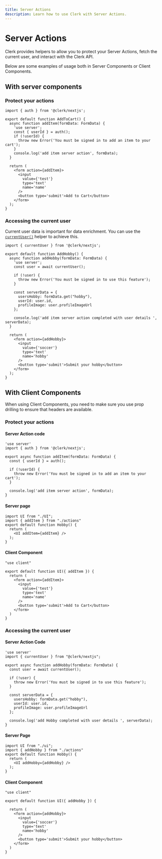 ```yaml
---
title: Server Actions
description: Learn how to use Clerk with Server Actions.
---
```


# Server Actions

Clerk provides helpers to allow you to protect your Server Actions, fetch the current user, and interact with the Clerk API.

Below are some examples of usage both in Server Components or Client Components.

## With server components

### Protect your actions

```tsx filename="actions.[js/ts]"
import { auth } from '@clerk/nextjs';

export default function AddToCart() {
  async function addItem(formData: FormData) {
    'use server';
    const { userId } = auth();
    if (!userId) {
      throw new Error('You must be signed in to add an item to your cart');
    }
    console.log('add item server action', formData);
  }

  return (
    <form action={addItem}>
      <input
        value={'test'}
        type='text'
        name='name'
      />
      <button type='submit'>Add to Cart</button>
    </form>
  );
}
```

### Accessing the current user

Current user data is important for data enrichment. You can use the [`currentUser()`](/docs/references/nextjs/current-user) helper to achieve this.

```tsx filename="app/page.[jsx/tsx]"
import { currentUser } from '@clerk/nextjs';

export default function AddHobby() {
  async function addHobby(formData: FormData) {
    'use server';
    const user = await currentUser();

    if (!user) {
      throw new Error('You must be signed in to use this feature');
    }

    const serverData = {
      usersHobby: formData.get("hobby"),
      userId: user.id,
      profileImage: user.profileImageUrl
    };

    console.log('add item server action completed with user details ', serverData);
  }

  return (
    <form action={addHobby}>
      <input
        value={'soccer'}
        type='text'
        name='hobby'
      />
      <button type='submit'>Submit your hobby</button>
    </form>
  );
}
```

## With Client Components

When using Client Components, you need to make sure you use prop drilling to ensure that headers are available.

### Protect your actions

#### Server Action code

```tsx filename="actions.[js/ts]"
'use server'
import { auth } from '@clerk/nextjs';

export async function addItem(formData: FormData) {
  const { userId } = auth();

  if (!userId) {
    throw new Error('You must be signed in to add an item to your cart');
  }

  console.log('add item server action', formData);
}
```

#### Server page

```tsx filename="page.[jsx/tsx]"
import UI from "./UI";
import { addItem } from "./actions"
export default function Hobby() {
  return (
    <UI addItem={addItem} />
  );
}
```

#### Client Component

```tsx filename="ui.[jsx/tsx]"
"use client"

export default function UI({ addItem }) {
  return (
    <form action={addItem}>
      <input
        value={'test'}
        type='text'
        name='name'
      />
      <button type='submit'>Add to Cart</button>
    </form>
  )
}
```

### Accessing the current user

#### Server Action Code

```tsx filename="actions.[js/ts]"
'use server'
import { currentUser } from "@clerk/nextjs";

export async function addHobby(formData: FormData) {
  const user = await currentUser();

  if (!user) {
    throw new Error('You must be signed in to use this feature');
  }

  const serverData = {
    usersHobby: formData.get("hobby"),
    userId: user.id,
    profileImage: user.profileImageUrl
  };

  console.log('add Hobby completed with user details ', serverData);
}
```

#### Server Page

```tsx filename="page.[jsx/tsx]"
import UI from "./ui";
import { addHobby } from "./actions"
export default function Hobby() {
  return (
    <UI addHobby={addHobby} />
  );
}
```

#### Client Component

```tsx filename="ui.[jsx/tsx]"
"use client"

export default function UI({ addHobby }) {

  return (
    <form action={addHobby}>
      <input
        value={'soccer'}
        type='text'
        name='hobby'
      />
      <button type='submit'>Submit your hobby</button>
    </form>
  )
}
```